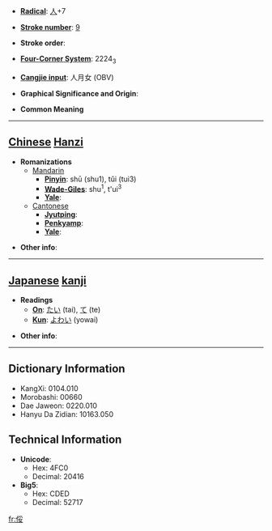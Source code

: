 * '''[[Wiktionary:Chinese radical index| Radical]]''': [[Wiktionary:Chinese radical index 人|人]]+7

* '''[[Wiktionary:Chinese total strokes index|Stroke number]]''': [[Wiktionary:Chinese total strokes index 9|9]]

* '''Stroke order''': 

* '''[[Wiktionary:Chinese four corner index|Four-Corner System]]''': 2224<sub>3</sub>

* '''[[Wiktionary:Chinese Cangjie index|Cangjie input]]''': 人月女 (OBV)

* '''Graphical Significance and Origin''': 

* '''Common Meaning'''

----

== [[Chinese]] [[Hanzi]] ==

* '''Romanizations'''
** [[Mandarin]]
*** '''[[Pinyin]]''': shū (shu1), tǔi (tui3)
*** '''[[Wade-Giles]]''': shu<sup>1</sup>, t'ui<sup>3</sup>
*** '''[[Yale]]''': 
**[[Cantonese]]
***'''[[Jyutping]]''':
***'''[[Penkyamp]]''': 
***'''[[Yale]]''': 

* '''Other info''': 

----

== [[Japanese]] [[kanji]] ==

* '''Readings'''
** '''[[On]]''': [[たい]] (tai), [[て]] (te)
** '''[[Kun]]''': [[よわい]] (yowai)

* '''Other info''':  

----

== Dictionary Information ==

* KangXi: 0104.010
* Morobashi: 00660
* Dae Jaweon: 0220.010
* Hanyu Da Zidian: 10163.050

== Technical Information ==

* '''Unicode''':
** Hex: 4FC0
** Decimal: 20416
* '''Big5''':
** Hex: CDED
** Decimal: 52717

[[fr:俀]]